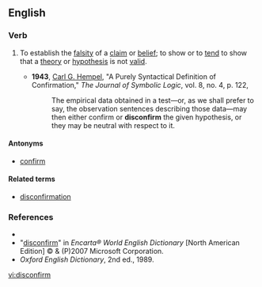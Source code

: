 ==English==

===Verb===
{{en-verb}}

# {{transitive}} To establish the [[falsity]] of a [[claim]] or [[belief]]; to show or to [[tend]] to show that a [[theory]] or [[hypothesis]] is not [[valid]].
#*'''1943''', [[w:Carl_Gustav_Hempel|Carl G. Hempel]], "A Purely Syntactical Definition of Confirmation," ''The Journal of Symbolic Logic'', vol. 8, no. 4, p. 122,
#*:The empirical data obtained in a test—or, as we shall prefer to say, the observation sentences describing those data—may then either confirm or '''disconfirm''' the given hypothesis, or they may be neutral with respect to it.

====Antonyms====
* [[confirm]]

====Related terms====
* [[disconfirmation]]

===References===
*{{R:Dictionary.com}}
*"[http://encarta.msn.com/dictionary_/disconfirm.html disconfirm]" in ''Encarta® World English Dictionary'' [North American Edition] © & (P)2007 Microsoft Corporation.
*''Oxford English Dictionary'', 2nd ed., 1989.

[[vi:disconfirm]]